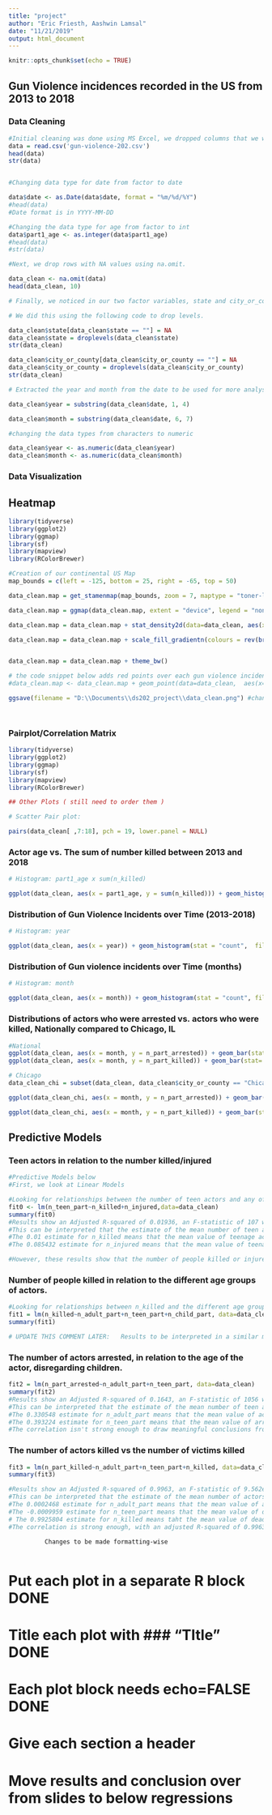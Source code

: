 ```yaml
---
title: "project"
author: "Eric Friesth, Aashwin Lamsal"
date: "11/21/2019"
output: html_document
---
```


```r
knitr::opts_chunk$set(echo = TRUE)
```

## Gun Violence incidences recorded in the US from 2013 to 2018

### Data Cleaning

```r
#Initial cleaning was done using MS Excel, we dropped columns that we weren't planning to use (Address, house district, senate district, part2-5_age) and removed rows with empty cells.
data = read.csv('gun-violence-202.csv')
head(data)
str(data)


#Changing data type for date from factor to date

data$date <- as.Date(data$date, format = "%m/%d/%Y")
#head(data)
#Date format is in YYYY-MM-DD

#Changing the data type for age from factor to int
data$part1_age <- as.integer(data$part1_age)
#head(data)
#str(data)

#Next, we drop rows with NA values using na.omit.

data_clean <- na.omit(data)
head(data_clean, 10)

# Finally, we noticed in our two factor variables, state and city_or_county, had levels "" (empty strings) that had to be removed as they were unwanted.

# We did this using the following code to drop levels.

data_clean$state[data_clean$state == ""] = NA
data_clean$state = droplevels(data_clean$state)
str(data_clean)

data_clean$city_or_county[data_clean$city_or_county == ""] = NA
data_clean$city_or_county = droplevels(data_clean$city_or_county)
str(data_clean)

# Extracted the year and month from the date to be used for more analysis

data_clean$year = substring(data_clean$date, 1, 4)

data_clean$month = substring(data_clean$date, 6, 7)

#changing the data types from characters to numeric

data_clean$year <- as.numeric(data_clean$year)
data_clean$month <- as.numeric(data_clean$month)

```

### Data Visualization

## Heatmap
```r
library(tidyverse)
library(ggplot2)
library(ggmap)
library(sf)
library(mapview)
library(RColorBrewer)

#Creation of our continental US Map
map_bounds = c(left = -125, bottom = 25, right = -65, top = 50)

data_clean.map = get_stamenmap(map_bounds, zoom = 7, maptype = "toner-lite")

data_clean.map = ggmap(data_clean.map, extent = "device", legend = "none")

data_clean.map = data_clean.map + stat_density2d(data=data_clean, aes(x = data_clean$longitude, y = data_clean$latitude, fill = ..level.., alpha = ..level..), geom="polygon")

data_clean.map = data_clean.map + scale_fill_gradientn(colours = rev(brewer.pal(7, "Spectral")))


data_clean.map = data_clean.map + theme_bw()

# the code snippet below adds red points over each gun violence incident to the previous map
#data_clean.map <- data_clean.map + geom_point(data=data_clean,  aes(x=data_clean$longitude, y=data_clean$latitude), fill="red", shape=23, alpha=0.8)

ggsave(filename = "D:\\Documents\\ds202_project\\data_clean.png") #change this to something else for your own local directories




```

### Pairplot/Correlation Matrix
```r

library(tidyverse)
library(ggplot2)
library(ggmap)
library(sf)
library(mapview)
library(RColorBrewer)

## Other Plots ( still need to order them )

# Scatter Pair plot:

pairs(data_clean[ ,7:18], pch = 19, lower.panel = NULL)
```

### Actor age vs. The sum of number killed between 2013 and 2018
```r
# Histogram: part1_age x sum(n_killed)

ggplot(data_clean, aes(x = part1_age, y = sum(n_killed))) + geom_histogram(stat = "identity", fill = "blue") + labs(x="Ages of Actors", y = "Total Number Killed", title = "Total Killed by Actors of Each Particular Age (2013-2018)")

```

### Distribution of Gun Violence Incidents over Time (2013-2018)
```r

# Histogram: year

ggplot(data_clean, aes(x = year)) + geom_histogram(stat = "count",  fill = "#42a14b") + labs(x = "Year", y = "Frequency", title = "Distribution of Incidents by Year")
```
### Distribution of Gun violence incidents over Time (months)
```r
# Histogram: month

ggplot(data_clean, aes(x = month)) + geom_histogram(stat = "count", fill = "#42a14b") + labs(x = "Month", y = "Frequency", title = "Distribution of Incidents by Month") + ylim(0, 1200)
```

### Distributions of actors who were arrested vs. actors who were killed, Nationally compared to Chicago, IL

```r
#National
ggplot(data_clean, aes(x = month, y = n_part_arrested)) + geom_bar(stat= "identity", fill = "#FB8B24") + labs(title = "Number of Actors Arrested by Month in the U.S.", x = "Month", y = "Number of Actors Arrested") + ylim(0, 650)
ggplot(data_clean, aes(x = month, y = n_part_killed)) + geom_bar(stat= "identity", fill = "#FB8B24") + labs(title = "Number of Actors Killed by Month in the U.S.", x = "Month", y = "Number of Actors Killed") + ylim(0, 650)

# Chicago
data_clean_chi = subset(data_clean, data_clean$city_or_county == "Chicago")

ggplot(data_clean_chi, aes(x = month, y = n_part_arrested)) + geom_bar(stat="identity", fill = "#05668D") + ylim(0, 25) + labs(title = "Number of Actors Arrested by Month in Chicago", x = "Month", y = "Number of Actors Arrested")

ggplot(data_clean_chi, aes(x = month, y = n_part_killed)) + geom_bar(stat="identity", fill = "#05668D") + ylim(0, 25) + labs(title = "Number of Actors Killed by Month in Chicago", x = "Month", y = "Number of Actors Killed")

```





## Predictive Models
### Teen actors in relation to the number killed/injured
```r
#Predictive Models below
#First, we look at Linear Models

#Looking for relationships between the number of teen actors and any of the other variables 
fit0 <- lm(n_teen_part~n_killed+n_injured,data=data_clean)
summary(fit0)
#Results show an Adjusted R-squared of 0.01936, an F-statistic of 107 with a p-value < 2.2e-16
#This can be interpreted that the estimate of the mean number of teen actors is 0.097279 when n_killed and n_injured are both 0.
#The 0.01 estimate for n_killed means that the mean value of teenage actors would be estimated to increase by 0.01 if n_killed increased by 1 unit, holding all other covariates constant.
#The 0.085432 estimate for n_injured means that the mean value of teenage actors would be estimated to increase by 0.085432 if n_injured increased by 1 unit, holding all other covariates constant.

#However, these results show that the number of people killed or injured are not good predictors for estimating the number of teenaged actors in gun violence, as it would be too difficult to predict something as unpredictable as gun violence.

```
### Number of people killed in relation to the different age groups of actors.
```r
#Looking for relationships between n_killed and the different age groups of participants 
fit1 = lm(n_killed~n_adult_part+n_teen_part+n_child_part, data=data_clean)
summary(fit1)

# UPDATE THIS COMMENT LATER:   Results to be interpreted in a similar manner as ABOVE

```

### The number of actors arrested, in relation to the age of the actor, disregarding children.
```r
fit2 = lm(n_part_arrested~n_adult_part+n_teen_part, data=data_clean)
summary(fit2)
#Results show an Adjusted R-squared of 0.1643, an F-statistic of 1056 with a p-value < 2.2e-16
#This can be interpreted that the estimate of the mean number of teen actors is -0.012580 when n_adult_part and n_teen_part are both 0. This means that 0.012580 of the average person is being unincarcerated when the number of teen and adult actors are both equal to 0. This doesn't make sense since you'd imagine the estimate to be 0 when the covariates are 0.
#The 0.330548 estimate for n_adult_part means that the mean value of actors arreseted would be estimated to increase by 0.330548 if n_adult_part increased by 1 unit, holding all other covariates constant.
#The 0.393224 estimate for n_teen_part means that the mean value of arrested actors would be estimated to increase by 0.393224 if n_teen_part increased by 1 unit, holding all other covariates constant.
#The correlation isn't strong enough to draw meaningful conclusions from this model, as the R squared is only 16%


```
### The number of actors killed vs the number of victims killed
```r
fit3 = lm(n_part_killed~n_adult_part+n_teen_part+n_killed, data=data_clean)
summary(fit3)

#Results show an Adjusted R-squared of 0.9963, an F-statistic of 9.562e+05 with a p-value < 2.2e-16
#This can be interpreted that the estimate of the mean number of actors who've died is 0.0011 when n_adult_part, n_teen_part, and n_killed are both 0 (though it's not 0, it's very close). This means that 0.0011 of the average actor is dead when the number of teen, adult actors, and number killed are all equal to 0. 
#The 0.0002468 estimate for n_adult_part means that the mean value of actors killed would be estimated to increase by 0.0002468 if n_adult_part increased by 1 unit, holding all other covariates constant.
#The -0.0009959 estimate for n_teen_part means that the mean value of dead actors would be estimated to increase by -0.0009959 if n_teen_part increased by 1 unit, holding all other covariates constant (this doesn't make much sense as the opposite of dying is coming back to life, which goes to show that these weren't good predictors).
# The 0.9925804 estimate for n_killed means taht the mean value of dead actors would increase by almost 1 when n_killed increases by 1 unit, holding all covariates constant.
#The correlation is strong enough, with an adjusted R-squared of 0.9963, but this dataset never clarified whether or not the actor gets added to this count whenever he/she dies. It seems like that might be the case due to the R-squared value being almost 1.


```



######################################################################
            
              Changes to be made formatting-wise
              
######################################################################

# Put each plot in a separate R block DONE

# Title each plot with ### "TItle" DONE

# Each plot block needs echo=FALSE DONE

# Give each section a header

# Move results and conclusion over from slides to below regressions











